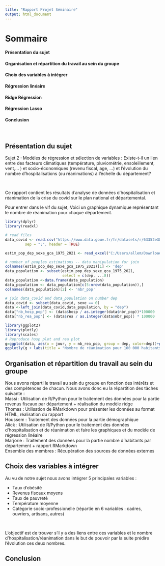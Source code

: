 ```yaml
---
title: "Rapport Projet Séminaire"
output: html_document
---
```

# Sommaire
####  Présentation du sujet
####  Organisation et répartition du travail au sein du groupe
####  Choix des variables à intégrer
####  Régression linéaire
####  Ridge Régression 
####  Régression Lasso
####  Conclusion
<br/>


## Présentation du sujet

Sujet 2 : Modèles de régression et sélection de variables : Existe-t-il un lien entre des facteurs climatiques (température, pluviométrie, ensoleillement, vent,… ) et socio-économiques (revenu fiscal, age, …) et l’évolution du nombre d’hospitalisations (ou réanimations) à l’échelle du département?

<br/>


Ce rapport contient les résultats d'analyse de données
d'hospitalisation et réanimation de la crise du covid sur le plan national et départemental.



Pour entrer dans le vif du sujet,
Voici un graphique dynamique représentant le 
nombre de réanimation pour chaque département.

```r
library(dplyr)
library(readxl)

# read files
data_covid <- read.csv("https://www.data.gouv.fr/fr/datasets/r/63352e38-d353-4b54-bfd1-f1b3ee1cabd7", 
         sep = ";", header = TRUE)

estim_pop_dep_sexe_gca_1975_2021 <- read_excel("C:/Users/allem/Downloads/data_NbHabitants_Dep.xls", sheet = "2021")

# number of peoples estimations -- data manipulation for join
colnames(estim_pop_dep_sexe_gca_1975_2021)[1] <- 'dep'
data_population <- subset(estim_pop_dep_sexe_gca_1975_2021, 
                          select = c(dep, ...8))
data_population <-data.frame(data_population)
data_population <- data_population[c(5:nrow(data_population)),]
colnames(data_population)[2] <- 'nbr_pop'

# join data_covid and data_population on number dep
data_covid <- subset(data_covid, sexe == 0)
data <-left_join(data_covid,data_population, by = "dep")
data["nb_hosp_pop"] <- (data$hosp / as.integer(data$nbr_pop))*100000
data["nb_rea_pop"] <- (data$rea / as.integer(data$nbr_pop)) * 100000
```

```r
library(ggplot2)
library(plotly)
library(scales)
# Reproduce hosp plot and rea plot 
g=ggplot(data, aes(x = jour, y = nb_rea_pop, group = dep, color=dep))+geom_line() 
ggplotly(g + labs(title = "Nombre de réanimation pour 100 000 habitants"), tooltip = c("jour","nb_rea_pop","dep"))  


```



##  Organisation et répartition du travail au sein du groupe
Nous avons réparti le travail au sein du groupe en fonction des intérêts et des compétences de chacun. Nous avons donc eu la répartition des tâches suivante : 
<br/>
Massi : Utilisation de R/Python pour le traitement des données pour la partie revenus fiscaux par département + réalisation du modèle ridge
<br/>
Thomas : Utilisation de RMarkdown pour présenter les données au format HTML, réalisation du rapport
<br/>
Houssem :  Traitement des données pour la partie démographique
<br/>
Alick : Utilisation de R/Python pour le traitement des données d’hospitalisation et de réanimation et faire les graphiques et du modèle de  régression linéaire
<br/>
Marjorie : Traitement des données pour la partie nombre d’habitants par département + rapport RMarkdown
<br/>
Ensemble des membres : Récupération des sources de données externes
<br/>

##  Choix des variables à intégrer
Au vu de notre sujet nous avons intégrer 5 principales variables :
<br/>
<ul><li>Taux d'obésité</li>
<li>Revenus fiscaux moyens</li>
<li>Taux de pauvreté</li>
<li>Température moyenne</li>
<li>Catégorie socio-professionelle (répartie en 6 variables : cadres, ouvriers, artisans, autres)</li></ul>
<br/>

L'objectif est de trouver s'il y a des liens entre ces variables et le nombre d'hospitalisation/réanimation dans le but de pouvoir par la suite prédire l'évolution ces deux nombres.

##  Conclusion 
